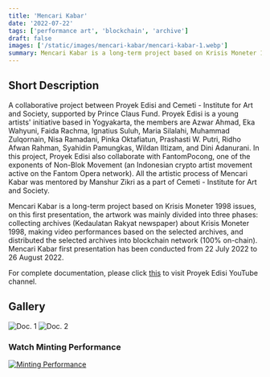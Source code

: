 ```yaml
---
title: 'Mencari Kabar'
date: '2022-07-22'
tags: ['performance art', 'blockchain', 'archive']
draft: false
images: ['/static/images/mencari-kabar/mencari-kabar-1.webp']
summary: Mencari Kabar is a long-term project based on Krisis Moneter 1998 issues, on this first presentation, the artwork was mainly divided into three phases; collecting archives (Kedaulatan Rakyat newspaper) about Krisis Moneter 1998, making video performances based on the selected archives, and distributed the selected archives into blockchain network (100% on-chain). 
---
```

## Short Description

A collaborative project between Proyek Edisi and Cemeti - Institute for Art and Society, supported by Prince Claus Fund. Proyek Edisi is a young artists' initiative based in Yogyakarta, the members are Azwar Ahmad, Eka Wahyuni, Faida Rachma, Ignatius Suluh, Maria Silalahi, Muhammad Zulqornain, Nisa Ramadani, Pinka Oktafiatun, Prashasti W. Putri, Ridho Afwan Rahman, Syahidin Pamungkas, Wildan Iltizam, and Dini Adanurani. In this project, Proyek Edisi also collaborate with FantomPocong, one of the exponents of Non-Blok Movement (an Indonesian crypto artist movement active on the Fantom Opera network). All the artistic process of Mencari Kabar was mentored by Manshur Zikri as a part of Cemeti - Institute for Art and Society.

Mencari Kabar is a long-term project based on Krisis Moneter 1998 issues, on this first presentation, the artwork was mainly divided into three phases: collecting archives (Kedaulatan Rakyat newspaper) about Krisis Moneter 1998, making video performances based on the selected archives, and distributed the selected archives into blockchain network (100% on-chain). Mencari Kabar first presentation has been conducted from 22 July 2022 to 26 August 2022.

For complete documentation, please click [this](https://www.youtube.com/channel/UCOWP5BNgrI-Gsql1p0U_w2A/featured) to visit Proyek Edisi YouTube channel.

## Gallery
![Doc. 1](/static/images/mencari-kabar/mencari-kabar-1.webp)
![Doc. 2](/static/images/mencari-kabar/mencari-kabar-2.webp)

### Watch Minting Performance
[![Minting Performance](https://markdown-videos-api.jorgenkh.no/url?url=https%3A%2F%2Fwww.youtube.com%2Fwatch%3Fv%3DEfAk1ydDxpM)](https://www.youtube.com/watch?v=EfAk1ydDxpM)